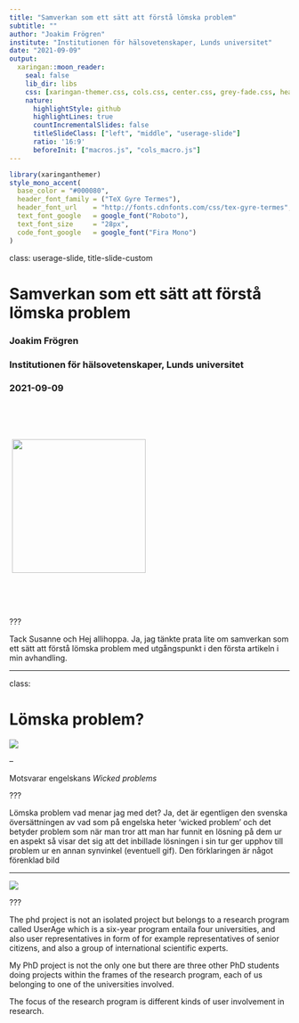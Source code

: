 ```yaml
---
title: "Samverkan som ett sätt att förstå lömska problem"
subtitle: ""
author: "Joakim Frögren"
institute: "Institutionen för hälsovetenskaper, Lunds universitet"
date: "2021-09-09"
output:
  xaringan::moon_reader:
    seal: false
    lib_dir: libs
    css: [xaringan-themer.css, cols.css, center.css, grey-fade.css, header-footer.css, navy-slide.css, userage-slide.css, title-slide-custom.css]
    nature:
      highlightStyle: github
      highlightLines: true
      countIncrementalSlides: false
      titleSlideClass: ["left", "middle", "userage-slide"]
      ratio: '16:9'
      beforeInit: ["macros.js", "cols_macro.js"]
---
```


```r
library(xaringanthemer)
style_mono_accent(
  base_color = "#000080",
  header_font_family = ("TeX Gyre Termes"),
  header_font_url    = "http://fonts.cdnfonts.com/css/tex-gyre-termes",
  text_font_google   = google_font("Roboto"),
  text_font_size     = "28px",
  code_font_google   = google_font("Fira Mono")
)
```


class: userage-slide, title-slide-custom

# Samverkan som ett sätt att förstå lömska problem

### Joakim Frögren
### Institutionen för hälsovetenskaper, Lunds universitet
### 2021-09-09

<img src="images/case-logo-svensk.png" width="240px" style="vertical-align:middle;margin:65px 5px">


???

Tack Susanne och Hej allihoppa. Ja, jag tänkte prata lite om samverkan som ett sätt att förstå lömska problem med utgångspunkt i den första artikeln i min avhandling. 

---

class:

# Lömska problem?

![](images/confused2.gif)

--

Motsvarar engelskans *Wicked problems*

???

Lömska problem vad menar jag med det? Ja, det är egentligen den svenska översättningen av vad som på engelska heter 'wicked problem' och det betyder problem som när man tror att man har funnit en lösning på dem ur en aspekt så visar det sig att det inbillade lösningen i sin tur ger upphov till problem ur en annan synvinkel (eventuell gif).   Den förklaringen är något förenklad bild 

---

![](images/wicked-problem-article.png)


???

The phd project is not an isolated project but belongs to a research program called UserAge which is a six-year program entaila four universities, and also user representatives in form of for example representatives of senior citizens, and also a group of international scientific experts.

My PhD project is not the only one but there are three other PhD students doing projects within the frames of the research program, each of us belonging to one of the universities involved.

The focus of the research program is different kinds of user involvement in research. 
